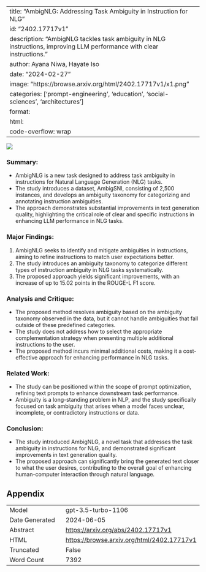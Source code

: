 
---
title: "AmbigNLG: Addressing Task Ambiguity in Instruction for NLG"
id: "2402.17717v1"
description: "AmbigNLG tackles task ambiguity in NLG instructions, improving LLM performance with clear instructions."
author: Ayana Niwa, Hayate Iso
date: "2024-02-27"
image: "https://browse.arxiv.org/html/2402.17717v1/x1.png"
categories: ['prompt-engineering', 'education', 'social-sciences', 'architectures']
format:
  html:
    code-overflow: wrap
---

![](https://browse.arxiv.org/html/2402.17717v1/x1.png)

### **Summary:**
- AmbigNLG is a new task designed to address task ambiguity in instructions for Natural Language Generation (NLG) tasks.
- The study introduces a dataset, AmbigSNI, consisting of 2,500 instances, and develops an ambiguity taxonomy for categorizing and annotating instruction ambiguities.
- The approach demonstrates substantial improvements in text generation quality, highlighting the critical role of clear and specific instructions in enhancing LLM performance in NLG tasks.

### **Major Findings:**
1. AmbigNLG seeks to identify and mitigate ambiguities in instructions, aiming to refine instructions to match user expectations better.
2. The study introduces an ambiguity taxonomy to categorize different types of instruction ambiguity in NLG tasks systematically.
3. The proposed approach yields significant improvements, with an increase of up to 15.02 points in the ROUGE-L F1 score.

### **Analysis and Critique:**
- The proposed method resolves ambiguity based on the ambiguity taxonomy observed in the data, but it cannot handle ambiguities that fall outside of these predefined categories.
- The study does not address how to select the appropriate complementation strategy when presenting multiple additional instructions to the user.
- The proposed method incurs minimal additional costs, making it a cost-effective approach for enhancing performance in NLG tasks.

### **Related Work:**
- The study can be positioned within the scope of prompt optimization, refining text prompts to enhance downstream task performance.
- Ambiguity is a long-standing problem in NLP, and the study specifically focused on task ambiguity that arises when a model faces unclear, incomplete, or contradictory instructions or data.

### **Conclusion:**
- The study introduced AmbigNLG, a novel task that addresses the task ambiguity in instructions for NLG, and demonstrated significant improvements in text generation quality.
- The proposed approach can significantly bring the generated text closer to what the user desires, contributing to the overall goal of enhancing human-computer interaction through natural language.

## Appendix

|          |          |
|----------|----------|
| Model     | gpt-3.5-turbo-1106       |
| Date Generated     | 2024-06-05       |
| Abstract | [https://arxiv.org/abs/2402.17717v1](https://arxiv.org/abs/2402.17717v1)        |
| HTML     | [https://browse.arxiv.org/html/2402.17717v1](https://browse.arxiv.org/html/2402.17717v1)       |
| Truncated       | False       |
| Word Count       | 7392       |